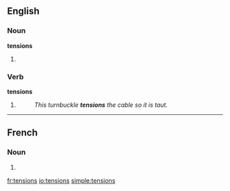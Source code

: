 ==English==

===Noun===
'''tensions'''

# {{plural of|[[tension]]}}

===Verb===
'''tensions'''

# {{third-person singular of|[[tension]]}}
#: ''This turnbuckle '''tensions''' the cable so it is taut.''

----

==French==

===Noun===
{{infl|fr|plural}} {{f|p}}

# {{plural of|tension|lang=French}}

[[fr:tensions]]
[[io:tensions]]
[[simple:tensions]]